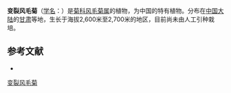{{Speciesbox
| name = 变裂风毛菊
| status = 
| status_system = 
| image =
| genus = Saussurea
| species = variiloba
| authority = Ling in Contr.
}}

'''变裂风毛菊'''（[[学名|学名]]：{{lang|la|''Saussurea variiloba''}}）是[[菊科|菊科]][[风毛菊属|风毛菊属]]的植物，为中国的特有植物。分布在[[中国大陆|中国大陆]]的[[甘肃|甘肃]]等地，生长于海拔2,600米至2,700米的地区，目前尚未由人工引种栽培。

== 参考文献 ==
<div class="references-small">
* {{cite web| url =http://www.bioinfo.cn/db05/KmzwSpecies.php?action=view&id=5464| title =变裂风毛菊| work =《中国高等植物数据库全库》| publisher =中国科学院微生物研究所| author =昆明植物研究所| accessdate =2009-02-24| deadurl =yes| archiveurl =https://web.archive.org/web/20160305104839/http://www.bioinfo.cn/db05/KmzwSpecies.php?action=view&id=5464| archivedate =2016-03-05}}
</div>
{{Taxonbar|from=Q10912910}}

[[Category:风毛菊属|变裂风毛菊]]


{{植物小作品}}
